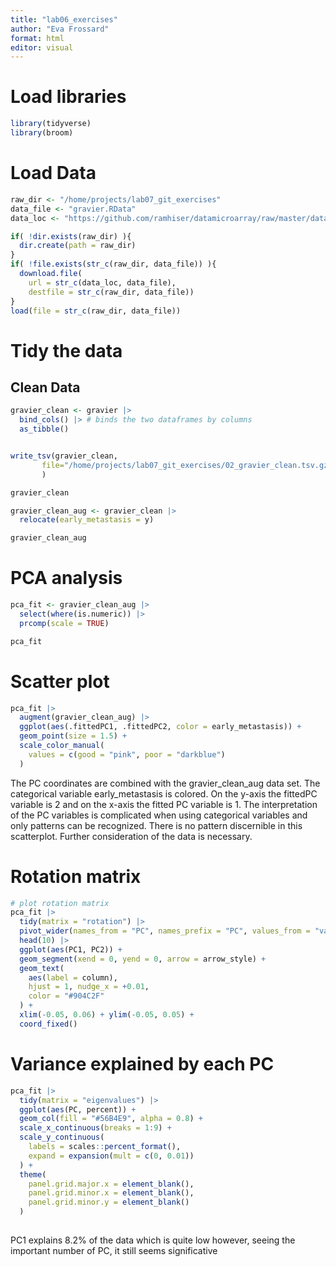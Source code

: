 ```yaml
---
title: "lab06_exercises"
author: "Eva Frossard"
format: html
editor: visual
---
```


# Load libraries

```r
library(tidyverse)
library(broom)
```

# Load Data

```r
raw_dir <- "/home/projects/lab07_git_exercises"
data_file <- "gravier.RData"
data_loc <- "https://github.com/ramhiser/datamicroarray/raw/master/data/"

if( !dir.exists(raw_dir) ){
  dir.create(path = raw_dir)
}
if( !file.exists(str_c(raw_dir, data_file)) ){
  download.file(
    url = str_c(data_loc, data_file),
    destfile = str_c(raw_dir, data_file))
}
load(file = str_c(raw_dir, data_file))
```

# Tidy the data

## Clean Data

```r
gravier_clean <- gravier |>
  bind_cols() |> # binds the two dataframes by columns
  as_tibble()


write_tsv(gravier_clean, 
       file="/home/projects/lab07_git_exercises/02_gravier_clean.tsv.gz"
       )
```

```r
gravier_clean
```

```r
gravier_clean_aug <- gravier_clean |>
  relocate(early_metastasis = y)

gravier_clean_aug
```

# PCA analysis

```r
pca_fit <- gravier_clean_aug |> 
  select(where(is.numeric)) |> 
  prcomp(scale = TRUE)

pca_fit
```

# Scatter plot

```r
pca_fit |> 
  augment(gravier_clean_aug) |> 
  ggplot(aes(.fittedPC1, .fittedPC2, color = early_metastasis)) + 
  geom_point(size = 1.5) +
  scale_color_manual(
    values = c(good = "pink", poor = "darkblue")
  ) 

```

The PC coordinates are combined with the gravier_clean_aug data set. The categorical variable early_metastasis is colored. On the y-axis the fittedPC variable is 2 and on the x-axis the fitted PC variable is 1. The interpretation of the PC variables is complicated when using categorical variables and only patterns can be recognized. There is no pattern discernible in this scatterplot. Further consideration of the data is necessary.

# Rotation matrix

```r
# plot rotation matrix
pca_fit |> 
  tidy(matrix = "rotation") |> 
  pivot_wider(names_from = "PC", names_prefix = "PC", values_from = "value") |> 
  head(10) |> 
  ggplot(aes(PC1, PC2)) +
  geom_segment(xend = 0, yend = 0, arrow = arrow_style) +
  geom_text(
    aes(label = column),
    hjust = 1, nudge_x = +0.01, 
    color = "#904C2F"
  ) +
  xlim(-0.05, 0.06) + ylim(-0.05, 0.05) +
  coord_fixed()
```

# Variance explained by each PC

```r
pca_fit |> 
  tidy(matrix = "eigenvalues") |> 
  ggplot(aes(PC, percent)) +
  geom_col(fill = "#56B4E9", alpha = 0.8) +
  scale_x_continuous(breaks = 1:9) +
  scale_y_continuous(
    labels = scales::percent_format(),
    expand = expansion(mult = c(0, 0.01))
  ) +
  theme(
    panel.grid.major.x = element_blank(),
    panel.grid.minor.x = element_blank(),
    panel.grid.minor.y = element_blank()
  )
  
```

PC1 explains 8.2% of the data which is quite low however, seeing the important number of PC, it still seems significative
